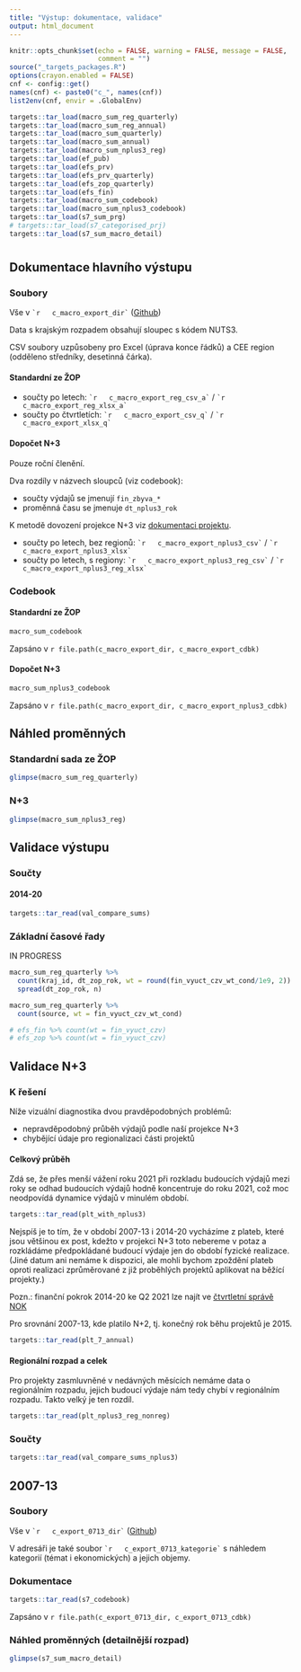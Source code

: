 ```yaml
---
title: "Výstup: dokumentace, validace"
output: html_document
---
```


```r
knitr::opts_chunk$set(echo = FALSE, warning = FALSE, message = FALSE,
                      comment = "")
source("_targets_packages.R")
options(crayon.enabled = FALSE)
cnf <- config::get()
names(cnf) <- paste0("c_", names(cnf))
list2env(cnf, envir = .GlobalEnv)
```

```r
targets::tar_load(macro_sum_reg_quarterly)
targets::tar_load(macro_sum_reg_annual)
targets::tar_load(macro_sum_quarterly)
targets::tar_load(macro_sum_annual)
targets::tar_load(macro_sum_nplus3_reg)
targets::tar_load(ef_pub)
targets::tar_load(efs_prv)
targets::tar_load(efs_prv_quarterly)
targets::tar_load(efs_zop_quarterly)
targets::tar_load(efs_fin)
targets::tar_load(macro_sum_codebook)
targets::tar_load(macro_sum_nplus3_codebook)
targets::tar_load(s7_sum_prg)
# targets::tar_load(s7_categorised_prj)
targets::tar_load(s7_sum_macro_detail)

```

# {.tabset}

## Dokumentace hlavního výstupu

### Soubory  {.tabset .tabset-pills}

Vše v `` `r  
c_macro_export_dir` `` ([Github](`r paste0(c_repo_remote, "/tree/master/", c_macro_export_dir)`)) 

Data s krajským rozpadem obsahují sloupec s kódem NUTS3.

CSV soubory uzpůsobeny pro Excel (úprava konce řádků) a CEE region (odděleno středníky, desetinná čárka).

#### Standardní ze ŽOP

- součty po letech: `` `r  
c_macro_export_reg_csv_a` `` / `` `r  
c_macro_export_reg_xlsx_a` ``
- součty po čtvrtletích: `` `r  
c_macro_export_csv_q` `` / `` `r  
c_macro_export_xlsx_q` ``

#### Dopočet N+3

Pouze roční členění.

Dva rozdíly v názvech sloupců (viz codebook):

- součty výdajů se jmenují `fin_zbyva_*`
- proměnná času se jmenuje `dt_nplus3_rok`

K metodě dovození projekce N+3 viz [dokumentaci projektu](s_doc.html).

- součty po letech, bez regionů: `` `r  
c_macro_export_nplus3_csv` `` / `` `r  
c_macro_export_nplus3_xlsx` ``
- součty po letech, s regiony: `` `r  
c_macro_export_nplus3_reg_csv` `` / `` `r  
c_macro_export_nplus3_reg_xlsx` ``

### Codebook  {.tabset .tabset-pills}

#### Standardní ze ŽOP

```r
macro_sum_codebook
```

Zapsáno v `r file.path(c_macro_export_dir, c_macro_export_cdbk)`

#### Dopočet N+3

```r
macro_sum_nplus3_codebook
```

Zapsáno v `r file.path(c_macro_export_dir, c_macro_export_nplus3_cdbk)`

## Náhled proměnných 

### Standardní sada ze ŽOP

```r
glimpse(macro_sum_reg_quarterly)
```

### N+3

```r
glimpse(macro_sum_nplus3_reg)
```

## Validace výstupu

### Součty

#### 2014-20

```r
targets::tar_read(val_compare_sums)
```


### Základní časové řady

IN PROGRESS

```r
macro_sum_reg_quarterly %>% 
  count(kraj_id, dt_zop_rok, wt = round(fin_vyuct_czv_wt_cond/1e9, 2)) %>% 
  spread(dt_zop_rok, n)
```

```r
macro_sum_reg_quarterly %>% 
  count(source, wt = fin_vyuct_czv_wt_cond)
```

```r
# efs_fin %>% count(wt = fin_vyuct_czv)
# efs_zop %>% count(wt = fin_vyuct_czv)
```

## Validace N+3

### K řešení

Níže vizuální diagnostika dvou pravděpodobných problémů:

- nepravděpodobný průběh výdajů podle naší projekce N+3
- chybějící údaje pro regionalizaci části projektů

#### Celkový průběh

Zdá se, že přes menší vážení roku 2021 při rozkladu budoucích výdajů mezi roky se odhad budoucích výdajů hodně koncentruje do roku 2021, což moc neodpovídá dynamice výdajů v minulém období. 

```r
targets::tar_read(plt_with_nplus3)
```

Nejspíš je to tím, že v období 2007-13 i 2014-20 vycházíme z plateb, které jsou většinou ex post, kdežto v projekci N+3 toto nebereme v potaz a rozkládáme předpokládané budoucí výdaje jen do období fyzické realizace. (Jiné datum ani nemáme k dispozici, ale mohli bychom zpoždění plateb oproti realizaci zprůměrované z již proběhlých projektů aplikovat na běžící projekty.)

Pozn.: finanční pokrok 2014-20 ke Q2 2021 lze najít ve [čtvrtletní správě NOK](https://www.dotaceeu.cz/getmedia/96d40604-f15b-491d-9dda-964a06eee007/Ctvrtletni-zprava-o-implementaci-DoP-2014-2020_el-verze_13.pdf.aspx?ext=.pdf)

Pro srovnání 2007-13, kde platilo N+2, tj. konečný rok běhu projektů je 2015.

```r
targets::tar_read(plt_7_annual)
```

#### Regionální rozpad a celek

Pro projekty zasmluvněné v nedávných měsících nemáme data o regionálním rozpadu, jejich budoucí výdaje nám tedy chybí v regionálním rozpadu. 
Takto velký je ten rozdíl.

```r
targets::tar_read(plt_nplus3_reg_nonreg)
```

### Součty

```r
targets::tar_read(val_compare_sums_nplus3)
```


## 2007-13

### Soubory

Vše v `` `r  
c_export_0713_dir` `` ([Github](`r paste0(c_repo_remote, "/tree/master/", c_export_0713_dir)`)) 

V adresáři je také soubor `` `r  
c_export_0713_kategorie` `` s náhledem kategorií (témat i ekonomických) a jejich objemy.

### Dokumentace

```r
targets::tar_read(s7_codebook)
```

Zapsáno v `r file.path(c_export_0713_dir, c_export_0713_cdbk)`

### Náhled proměnných (detailnější rozpad)

```r
glimpse(s7_sum_macro_detail)
```
